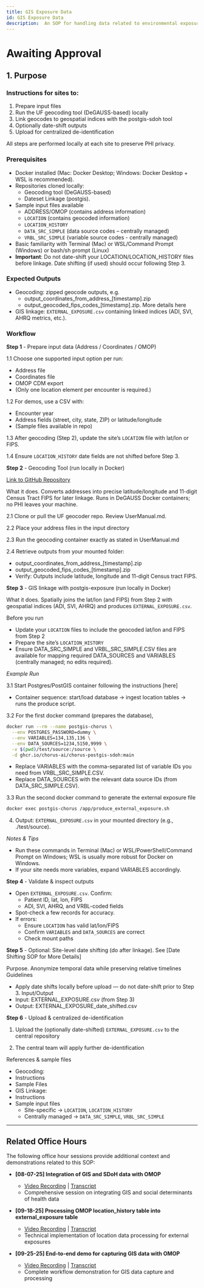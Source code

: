 ```yaml
---
title: GIS Exposure Data
id: GIS Exposure Data
description:  An SOP for handling data related to environmental exposures
---
```

# Awaiting Approval

## 1. Purpose

### Instructions for sites to:

1.	Prepare input files
2.	Run the UF geocoding tool (DeGAUSS-based) locally
3.	Link geocodes to geospatial indices with the postgis-sdoh tool
4.	Optionally date-shift outputs
5.	Upload for centralized de-identification

All steps are performed locally at each site to preserve PHI privacy.

### Prerequisites

- Docker installed (Mac: Docker Desktop; Windows: Docker Desktop + WSL is recommended).
- Repositories cloned locally:
  - Geocoding tool (DeGAUSS-based)
  - Dateset Linkage (postgis).
- Sample input files available
  - ADDRESS/OMOP (contains address information)
  - `LOCATION` (contains geocoded information)
  - `LOCATION_HISTORY`
  - `DATA_SRC_SIMPLE` (data source codes – centrally managed)
  - `VRBL_SRC_SIMPLE` (variable source codes - centrally managed)
- Basic familiarity with Terminal (Mac) or WSL/Command Prompt (Windows) or bash/sh prompt (Linux)
- **Important**: Do not date-shift your LOCATION/LOCATION_HISTORY files before linkage. Date shifting (if used) should occur following Step 3.

### Expected Outputs
- Geocoding: zipped geocode outputs, e.g.
  - output_coordinates_from_address_[timestamp].zip
  - output_geocoded_fips_codes_[timestamp].zip. More details here
- GIS linkage: `EXTERNAL_EXPOSURE.csv` containing linked indices (ADI, SVI, AHRQ metrics, etc.).

### Workflow

**Step 1** - Prepare input data (Address / Coordinates / OMOP)

1.1 Choose one supported input option per run:
  - Address file
  - Coordinates file
  - OMOP CDM export
  - (Only one location element per encounter is required.)

1.2 For demos, use a CSV with:
  - Encounter year
  - Address fields (street, city, state, ZIP) or latitude/longitude
  - (Sample files available in repo)

1.3 After geocoding (Step 2), update the site’s `LOCATION` file with lat/lon or FIPS.

1.4 Ensure `LOCATION_HISTORY` date fields are not shifted before Step 3.

**Step 2** - Geocoding Tool (run locally in Docker)

[Link to GitHub Repository](https://github.com/bihorac-LAB/Exposome)

What it does. Converts addresses into precise latitude/longitude and 11-digit Census Tract FIPS for later linkage. Runs in DeGAUSS Docker containers; no PHI leaves your machine.

2.1	Clone or pull the UF geocoder repo. Review UserManual.md.

2.2	Place your address files in the input directory

2.3	Run the geocoding container exactly as stated in UserManual.md

2.4	Retrieve outputs from your mounted folder:
  - output_coordinates_from_address_[timestamp].zip
  - output_geocoded_fips_codes_[timestamp].zip
  - Verify: Outputs include latitude, longitude and 11-digit Census tract FIPS.

**Step 3** - GIS linkage with postgis-exposure (run locally in Docker)

What it does. Spatially joins the lat/lon (and FIPS) from Step 2 with geospatial indices (ADI, SVI, AHRQ) and produces `EXTERNAL_EXPOSURE.csv`.

Before you run

- Update your `LOCATION` files to include the geocoded lat/lon and FIPS from Step 2
- Prepare the site’s `LOCATION_HISTORY`
- Ensure DATA_SRC_SIMPLE and VRBL_SRC_SIMPLE.CSV files are available for mapping required DATA_SOURCES and VARIABLES  (centrally managed; no edits required).

_Example Run_

3.1	Start Postgres/PostGIS container following the instructions [here]
  - Container sequence: start/load database -> ingest location tables -> runs the produce script.

3.2	For the first docker command (prepares the database),

```bash
docker run --rm --name postgis-chorus \
  --env POSTGRES_PASSWORD=dummy \
  --env VARIABLES=134,135,136 \
  --env DATA_SOURCES=1234,5150,9999 \
  -v $(pwd)/test/source:/source \
  -d ghcr.io/chorus-ai/chorus-postgis-sdoh:main
 ```

- Replace VARIABLES with the comma-separated list of variable IDs you need from VRBL_SRC_SIMPLE.CSV.
- Replace DATA_SOURCES with the relevant data source IDs (from DATA_SRC_SIMPLE.CSV).

3.3	Run the second docker command to generate the external exposure file

```bash
docker exec postgis-chorus /app/produce_external_exposure.sh
```

4.	Output: `EXTERNAL_EXPOSURE.csv` in your mounted directory (e.g., ./test/source).

_Notes & Tips_

- Run these commands in Terminal (Mac) or WSL/PowerShell/Command Prompt on Windows; WSL is usually more robust for Docker on Windows.
- If your site needs more variables, expand VARIABLES accordingly.

**Step 4** - Validate & inspect outputs

- Open `EXTERNAL_EXPOSURE.csv`. Confirm:
  - Patient ID, lat, lon, FIPS
  - ADI, SVI, AHRQ, and VRBL-coded fields
- Spot-check a few records for accuracy.
- If errors:
  - Ensure `LOCATION` has valid lat/lon/FIPS
  - Confirm `VARIABLES` and `DATA_SOURCES` are correct
  - Check mount paths

**Step 5** - Optional: Site-level date shifting (do after linkage). See [Date Shifting SOP for More Details]

Purpose. Anonymize temporal data while preserving relative timelines
Guidelines

- Apply date shifts locally before upload — do not date-shift prior to Step 3.
Input/Output
- Input: EXTERNAL_EXPOSURE.csv (from Step 3)
- Output: EXTERNAL_EXPOSURE_date_shifted.csv

**Step 6** - Upload & centralized de-identification

1.	Upload the (optionally date-shifted) `EXTERNAL_EXPOSURE.csv` to the central repository

2.	The central team will apply further de-identification

References & sample files
- Geocoding:
- Instructions
- Sample Files
- GIS Linkage:
- Instructions
- Sample input files
  - Site-specific -> `LOCATION`, `LOCATION_HISTORY`
  - Centrally managed -> `DATA_SRC_SIMPLE`, `VRBL_SRC_SIMPLE`

---

## Related Office Hours

The following office hour sessions provide additional context and demonstrations related to this SOP:

- **[08-07-25] Integration of GIS and SDoH data with OMOP**
  - [Video Recording](https://drive.google.com/file/d/1MHx7YWlWIVC2Dggjzw2uczT3MKyppWZ5/view?usp=share_link) | [Transcript](https://docs.google.com/document/d/1v0C3COo1O-KOKpd7haVm5GGmD5gbVR0I/edit?usp=sharing&ouid=104468275537210259794&rtpof=true&sd=true)
  - Comprehensive session on integrating GIS and social determinants of health data

- **[09-18-25] Processing OMOP location_history table into external_exposure table**
  - [Video Recording](https://drive.google.com/file/d/1SWovm3vnf0PVbTC_qS6n3nBuf1dI169L/view?usp=share_link) | [Transcript](https://docs.google.com/document/d/1VII2X_NQhM69ZzUDwB6m4hsqDk6E1VCx/edit?usp=share_link&ouid=104468275537210259794&rtpof=true&sd=true)
  - Technical implementation of location data processing for external exposures

- **[09-25-25] End-to-end demo for capturing GIS data with OMOP**
  - [Video Recording](https://drive.google.com/file/d/118fGVQS0ES0SV4Yu6pxLc4SB0Z08Mq9I/view?usp=share_link) | [Transcript](https://docs.google.com/document/d/1-rPcdQp-7TcEF9-Fgwqi12508Mx2seT9/edit?usp=share_link&ouid=104468275537210259794&rtpof=true&sd=true)
  - Complete workflow demonstration for GIS data capture and processing
